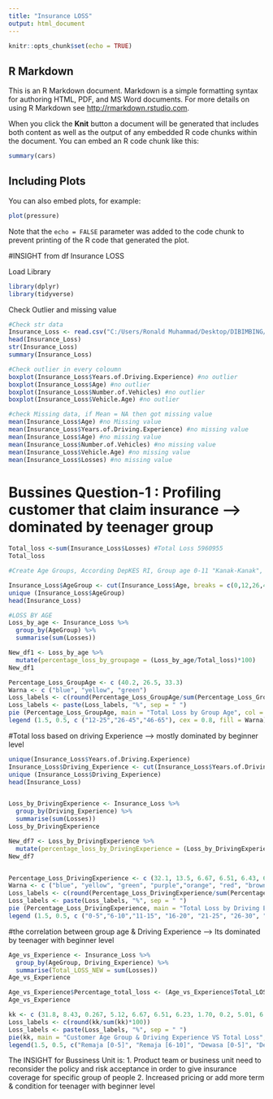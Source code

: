 ```yaml
---
title: "Insurance LOSS"
output: html_document
---
```


```r
knitr::opts_chunk$set(echo = TRUE)
```

## R Markdown

This is an R Markdown document. Markdown is a simple formatting syntax for authoring HTML, PDF, and MS Word documents. For more details on using R Markdown see <http://rmarkdown.rstudio.com>.

When you click the **Knit** button a document will be generated that includes both content as well as the output of any embedded R code chunks within the document. You can embed an R code chunk like this:

```r
summary(cars)
```

## Including Plots

You can also embed plots, for example:

```r
plot(pressure)
```

Note that the `echo = FALSE` parameter was added to the code chunk to prevent printing of the R code that generated the plot.

#INSIGHT from df Insurance LOSS


Load Library
```r
library(dplyr)
library(tidyverse)
```

Check Outlier and missing value
```r
#Check str data
Insurance_Loss <- read.csv("C:/Users/Ronald Muhammad/Desktop/DIBIMBING/Materi/Insurance_Loss.csv")
head(Insurance_Loss)
str(Insurance_Loss)
summary(Insurance_Loss)

#Check outlier in every coloumn
boxplot(Insurance_Loss$Years.of.Driving.Experience) #no outlier
boxplot(Insurance_Loss$Age) #no outlier
boxplot(Insurance_Loss$Number.of.Vehicles) #no outlier
boxplot(Insurance_Loss$Vehicle.Age) #no outlier

#check Missing data, if Mean = NA then got missing value
mean(Insurance_Loss$Age) #no Missing value
mean(Insurance_Loss$Years.of.Driving.Experience) #no missing value
mean(Insurance_Loss$Age) #no missing value
mean(Insurance_Loss$Number.of.Vehicles) #no missing value
mean(Insurance_Loss$Vehicle.Age) #no missing value
mean(Insurance_Loss$Losses) #no missing value
```


# Bussines Question-1 : Profiling customer that claim insurance --> dominated by teenager group
```r
Total_loss <-sum(Insurance_Loss$Losses) #Total Loss 5960955
Total_loss

#Create Age Groups, According DepKES RI, Group age 0-11 "Kanak-Kanak", 12-25 "Remaja", 26-45 "Dewasa", 46-65 "Lansia"

Insurance_Loss$AgeGroup <- cut(Insurance_Loss$Age, breaks = c(0,12,26,46,Inf), labels = c("0-11", "12-25", "26-45", "46-65"),  right = FALSE)
unique (Insurance_Loss$AgeGroup)
head(Insurance_Loss)

#LOSS BY AGE
Loss_by_age <- Insurance_Loss %>%
  group_by(AgeGroup) %>%
  summarise(sum(Losses))

New_df1 <- Loss_by_age %>%
  mutate(percentage_loss_by_groupage = (Loss_by_age/Total_loss)*100)
New_df1

Percentage_Loss_GroupAge <- c (40.2, 26.5, 33.3)
Warna <- c ("blue", "yellow", "green")
Loss_labels <- c(round(Percentage_Loss_GroupAge/sum(Percentage_Loss_GroupAge)*100,1))
Loss_labels <- paste(Loss_labels, "%", sep = " ")
pie (Percentage_Loss_GroupAge, main = "Total Loss by Group Age", col = Warna, labels = Loss_labels, cex=0.8)
legend (1.5, 0.5, c ("12-25","26-45","46-65"), cex = 0.8, fill = Warna)
```

#Total loss based on driving Experience --> mostly dominated by beginner level
```r
unique(Insurance_Loss$Years.of.Driving.Experience)
Insurance_Loss$Driving_Experience <- cut(Insurance_Loss$Years.of.Driving.Experience, breaks = c(0,6,11,16,21,26,31,36,41,46,51, Inf), labels = c("0-5", "6-10", "11-15", "16-20","21-25","26-30","31-35","36-40","41-45","46-50", ">51"),  right = FALSE)
unique (Insurance_Loss$Driving_Experience)
head(Insurance_Loss)


Loss_by_DrivingExperience <- Insurance_Loss %>%
  group_by(Driving_Experience) %>%
  summarise(sum(Losses))
Loss_by_DrivingExperience

New_df7 <- Loss_by_DrivingExperience %>%
  mutate(percentage_loss_by_DrivingExperience = (Loss_by_DrivingExperience/Total_loss)*100)
New_df7


Percentage_Loss_DrivingExperience <- c (32.1, 13.5, 6.67, 6.51, 6.43, 6.71, 6.48, 6.44, 15.1)
Warna <- c ("blue", "yellow", "green", "purple","orange", "red", "brown", "black", "pink")
Loss_labels <- c(round(Percentage_Loss_DrivingExperience/sum(Percentage_Loss_DrivingExperience)*100,1))
Loss_labels <- paste(Loss_labels, "%", sep = " ")
pie (Percentage_Loss_DrivingExperience, main = "Total Loss by Driving Experience", col = Warna, labels = Loss_labels, cex=0.8)
legend (1.5, 0.5, c ("0-5","6-10","11-15", "16-20", "21-25", "26-30", "31-35", "36-40",">41"), cex = 0.8, fill = Warna)

```

#the correlation between group age & Driving Experience --> Its dominated by teenager with beginner level
```r
Age_vs_Experience <- Insurance_Loss %>%
  group_by(AgeGroup, Driving_Experience) %>%
  summarise(Total_LOSS_NEW = sum(Losses))
Age_vs_Experience

Age_vs_Experience$Percentage_total_loss <- (Age_vs_Experience$Total_LOSS_NEW/Total_loss)*100
Age_vs_Experience

kk <- c (31.8, 8.43, 0.267, 5.12, 6.67, 6.51, 6.23, 1.70, 0.2, 5.01, 6.48, 6.44, 15.2)
Loss_labels <- c(round(kk/sum(kk)*100))
Loss_labels <- paste(Loss_labels, "%", sep = " ")
pie(kk, main = "Customer Age Group & Driving Experience VS Total Loss", col = colors(distinct = F),labels = Loss_labels, cex= 0.6)
legend(1.5, 0.5, c("Remaja [0-5]", "Remaja [6-10]", "Dewasa [0-5]", "Dewasa [6-10]", "Dewasa [11-15]", "Dewasa [16-20]", "Dewasa [21-25]", "Dewasa [26-30", "Lansia [21-25]", "Lansia [26-30]", "Lansia [31-35]", "Lansia [36-40]","Lansia [>41]"), cex = 0.6, fill = colors())
```
The INSIGHT for Bussiness Unit is:
1. Product team or business unit need to reconsider the policy and risk acceptance in order to give insurance coverage for specific group of people
2. Increased pricing or add more term & condition for teenager with beginner level
